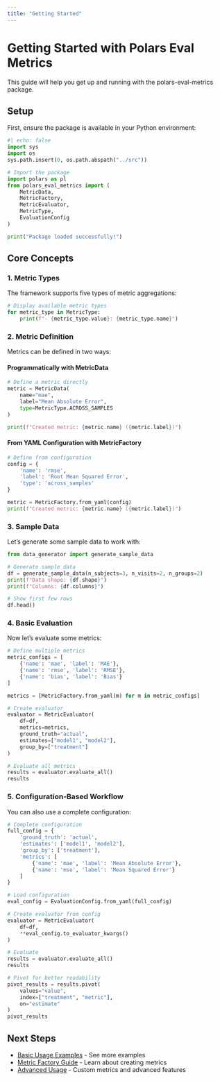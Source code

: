 ```yaml
---
title: "Getting Started"
---
```


# Getting Started with Polars Eval Metrics

This guide will help you get up and running with the polars-eval-metrics package.

## Setup

First, ensure the package is available in your Python environment:

```python
#| echo: false
import sys
import os
sys.path.insert(0, os.path.abspath("../src"))
```

```python
# Import the package
import polars as pl
from polars_eval_metrics import (
    MetricData,
    MetricFactory,
    MetricEvaluator,
    MetricType,
    EvaluationConfig
)

print("Package loaded successfully!")
```

## Core Concepts

### 1. Metric Types

The framework supports five types of metric aggregations:

```python
# Display available metric types
for metric_type in MetricType:
    print(f"- {metric_type.value}: {metric_type.name}")
```

### 2. Metric Definition

Metrics can be defined in two ways:

#### Programmatically with MetricData

```python
# Define a metric directly
metric = MetricData(
    name="mae",
    label="Mean Absolute Error",
    type=MetricType.ACROSS_SAMPLES
)

print(f"Created metric: {metric.name} ({metric.label})")
```

#### From YAML Configuration with MetricFactory

```python
# Define from configuration
config = {
    'name': 'rmse',
    'label': 'Root Mean Squared Error',
    'type': 'across_samples'
}

metric = MetricFactory.from_yaml(config)
print(f"Created metric: {metric.name} ({metric.label})")
```

### 3. Sample Data

Let's generate some sample data to work with:

```python
from data_generator import generate_sample_data

# Generate sample data
df = generate_sample_data(n_subjects=3, n_visits=2, n_groups=2)
print(f"Data shape: {df.shape}")
print(f"Columns: {df.columns}")

# Show first few rows
df.head()
```

### 4. Basic Evaluation

Now let's evaluate some metrics:

```python
# Define multiple metrics
metric_configs = [
    {'name': 'mae', 'label': 'MAE'},
    {'name': 'rmse', 'label': 'RMSE'},
    {'name': 'bias', 'label': 'Bias'}
]

metrics = [MetricFactory.from_yaml(m) for m in metric_configs]

# Create evaluator
evaluator = MetricEvaluator(
    df=df,
    metrics=metrics,
    ground_truth="actual",
    estimates=["model1", "model2"],
    group_by=["treatment"]
)

# Evaluate all metrics
results = evaluator.evaluate_all()
results
```

### 5. Configuration-Based Workflow

You can also use a complete configuration:

```python
# Complete configuration
full_config = {
    'ground_truth': 'actual',
    'estimates': ['model1', 'model2'],
    'group_by': ['treatment'],
    'metrics': [
        {'name': 'mae', 'label': 'Mean Absolute Error'},
        {'name': 'mse', 'label': 'Mean Squared Error'}
    ]
}

# Load configuration
eval_config = EvaluationConfig.from_yaml(full_config)

# Create evaluator from config
evaluator = MetricEvaluator(
    df=df,
    **eval_config.to_evaluator_kwargs()
)

# Evaluate
results = evaluator.evaluate_all()
results
```

```python
# Pivot for better readability
pivot_results = results.pivot(
    values="value",
    index=["treatment", "metric"],
    on="estimate"
)
pivot_results
```

## Next Steps

- [Basic Usage Examples](examples/basic_usage.qmd) - See more examples
- [Metric Factory Guide](examples/metric_factory.qmd) - Learn about creating metrics
- [Advanced Usage](examples/advanced_usage.qmd) - Custom metrics and advanced features
